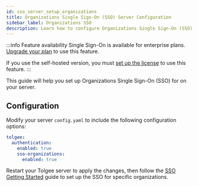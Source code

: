 ```yaml
---
id: sso_server_setup_organizations
title: Organizations Single Sign-On (SSO) Server Configuration
sidebar_label: Organizations SSO
description: Learn how to configure Organizations Single Sign-On (SSO) for your Tolgee server.
---
```


:::info Feature availability
Single Sign-On is available for enterprise plans. [Upgrade your plan](https://tolgee.io/pricing) to use this feature.

If you use the self-hosted version, you must [set up the license](/platform/self_hosting/licensing) to use this feature.
:::

This guide will help you set up Organizations Single Sign-On (SSO) for on your server.

## Configuration

Modify your server `config.yaml` to include the following configuration options:

```yaml title="config.yaml"
tolgee:
  authentication:
    enabled: true
    sso-organizations:
      enabled: true
```

Restart your Tolgee server to apply the changes, then follow the [SSO Getting Started](/platform/sso/sso_getting_started) guide to set up the SSO for specific organizations.
